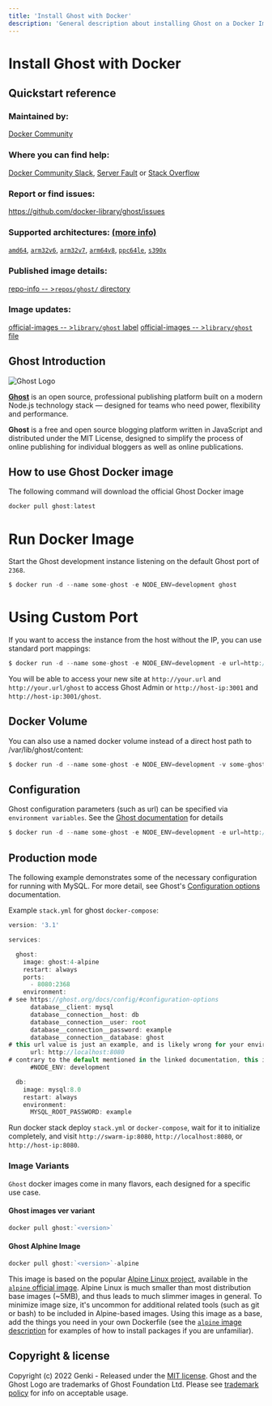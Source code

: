 ```yaml
---
title: 'Install Ghost with Docker'
description: 'General description about installing Ghost on a Docker Images environment.'
---
```


# Install Ghost with Docker

## Quickstart reference

### Maintained by:
[Docker Community](https://github.com/docker-library/ghost)

### Where you can find help:
[Docker Community Slack](https://dockr.ly/comm-slack), [Server Fault](https://serverfault.com/help/on-topic) or [Stack Overflow](https://stackoverflow.com/help/on-topic)

### Report or find issues:
https://github.com/docker-library/ghost/issues

### Supported architectures: [(more info)](https://github.com/docker-library/official-images#architectures-other-than-amd64)

[`amd64`](https://hub.docker.com/r/amd64/ghost/), [`arm32v6`](https://hub.docker.com/r/arm32v6/ghost/), [`arm32v7`](https://hub.docker.com/r/arm32v7/ghost/), [`arm64v8`](https://hub.docker.com/r/arm64v8/ghost/), [`ppc64le`](https://hub.docker.com/r/ppc64le/ghost/), [`s390x`](https://hub.docker.com/r/s390x/ghost/)

### Published image details:

[repo-info -- >`repos/ghost/` directory](https://github.com/docker-library/repo-info/tree/master/repos/ghost)

### Image updates:

[official-images -- >`library/ghost` label](https://github.com/docker-library/official-images/issues?q=label%3Alibrary%2Fghost)
[official-images -- >`library/ghost` file](https://github.com/docker-library/official-images/blob/master/library/ghost)

## Ghost Introduction
![Ghost Logo](https://user-images.githubusercontent.com/94427218/206876794-d6c7c26d-6099-428c-9def-1c80eac13059.png)

**[Ghost](https://ghost.org?ref=docs-genki)** is an open source, professional publishing platform built on a modern Node.js technology stack — designed for teams who need power, flexibility and performance.

**Ghost** is a free and open source blogging platform written in JavaScript and distributed under the MIT License, designed to simplify the process of online publishing for individual bloggers as well as online publications.

## How to use Ghost Docker image

The following command will download the official Ghost Docker image

```js filename="docker ghost image"
docker pull ghost:latest
```

# Run Docker Image

Start the Ghost development instance listening on the default Ghost port of `2368`.

```js filename="Run Ghost Development"
$ docker run -d --name some-ghost -e NODE_ENV=development ghost
```

# Using Custom Port

If you want to access the instance from the host without the IP, you can use standard port mappings:

```js filename="Standard  Ghost Port Mapping"
$ docker run -d --name some-ghost -e NODE_ENV=development -e url=http://your.url -p 3001:2368 ghost
```

You will be able to access your new site at `http://your.url` and `http://your.url/ghost` to access Ghost Admin or `http://host-ip:3001` and `http://host-ip:3001/ghost`.

## Docker Volume

You can also use a named docker volume instead of a direct host path to /var/lib/ghost/content:

```js filename="Docker Custom Volume"
$ docker run -d --name some-ghost -e NODE_ENV=development -v some-ghost-data:/var/lib/ghost/content ghost

```

## Configuration

Ghost configuration parameters (such as url) can be specified via `environment variables`. See the [Ghost documentation](https://ghost.org/docs/concepts/config/#running-ghost-with-config-env-variables) for details

```js filename="Docker Config env variables"
$ docker run -d --name some-ghost -e NODE_ENV=development -e url=http://example.com ghost
```

## Production mode

The following example demonstrates some of the necessary configuration for running with MySQL. For more detail, see Ghost's [Configuration options](https://ghost.org/docs/config/#configuration-options) documentation.

Example `stack.yml` for ghost `docker-compose`:

```js filename="Docker Compose"
version: '3.1'

services:

  ghost:
    image: ghost:4-alpine
    restart: always
    ports:
      - 8080:2368
    environment:
# see https://ghost.org/docs/config/#configuration-options
      database__client: mysql
      database__connection__host: db
      database__connection__user: root
      database__connection__password: example
      database__connection__database: ghost
# this url value is just an example, and is likely wrong for your environment!
      url: http://localhost:8080
# contrary to the default mentioned in the linked documentation, this image defaults to NODE_ENV=production (so development mode needs to be explicitly specified if desired)
      #NODE_ENV: development

  db:
    image: mysql:8.0
    restart: always
    environment:
      MYSQL_ROOT_PASSWORD: example
 ```

Run docker stack deploy `stack.yml` or `docker-compose`, wait for it to initialize completely, and visit `http://swarm-ip:8080`, `http://localhost:8080`, or `http://host-ip:8080`.

### Image Variants

`Ghost` docker images come in many flavors, each designed for a specific use case.

#### Ghost images ver variant

```js filename="img variant"
docker pull ghost:`<version>`
```

#### Ghost Alphine Image

```js filename="ghost alphine image"
docker pull ghost:`<version>`-alpine
```

This image is based on the popular [Alpine Linux project](https://alpinelinux.org/), available in the [`alpine` official image](https://hub.docker.com/_/alpine). Alpine Linux is much smaller than most distribution base images (~5MB), and thus leads to much slimmer images in general.
To minimize image size, it's uncommon for additional related tools (such as git or bash) to be included in Alpine-based images. Using this image as a base, add the things you need in your own Dockerfile (see the [`alpine` image description](https://hub.docker.com/_/alpine/) for examples of how to install packages if you are unfamiliar).

## Copyright & license

Copyright (c) 2022 Genki - Released under the [MIT license](https://github.com/genkimedia/ghost/blob/main/LICENSE). Ghost and the Ghost Logo are trademarks of Ghost Foundation Ltd. Please see [trademark policy](https://ghost.org/trademark/) for info on acceptable usage.
